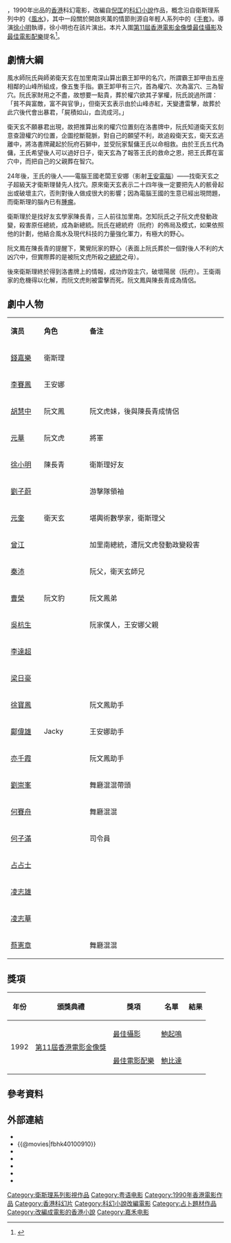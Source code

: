 {{Other uses|卫斯理 (消歧义)|other=与“卫斯理”相同或者相近的含义}}{{Infobox Film
|片名          = 衛斯理之霸王卸甲
|電影原名      = ''{{lang|en|Bury Me High}}''
|圖像          = 
|圖像說明      = 
|導演          = [[徐小明_(香港)|徐小明]]
|監製          = 徐小明
|製片          = 陳炎權
|編劇          = 徐小明、張華標、薛家華
|劇本          = 
|故事          = 徐小明、[[倪匡|倪匡]]
|原著          = 《[[風水_(小說)|風水]]》+《[[手套_(小說)|手套]]》<br />小說作者：[[倪匡|倪匡]]
|統籌          = 
|動作指導       = 徐小明、曹榮
|主演          = [[錢嘉樂|錢嘉樂]]<br>[[李賽鳳|李賽鳳]]<br>[[胡慧中|胡慧中]]<br>徐小明
|副標題        = 
|片尾曲        = 
|配樂          = [[鮑比達|鮑比達]]
|攝影          = [[鮑德熹|鮑德熹]]、Simon Lee、李德成<ref>{{cite web|url=https://mcms.lcsd.gov.hk/FAMS_ipac/cclib/search/showBib.jsp?oai=Y&f=e&id=65537127795205|title=衛斯理之霸王卸甲 Bury me high|publisher=[[香港康樂及文化事務署|香港康樂及文化事務署]]博物館館藏資料|date=|accessdate=2021-06-26|archive-url=https://web.archive.org/web/20210626083704/https://mcms.lcsd.gov.hk/FAMS_ipac/cclib/search/showBib.jsp?oai=Y&f=e&id=65537127795205|archive-date=2021-06-26|dead-url=no}}</ref>
|剪輯          = 張耀宗
|製片商        = 寶禾影業有限公司<br>嘉峰電影有限公司<br>徐小明製作公司
|發行商        = [[嘉禾電影|嘉禾(香港)有限公司]]
|上映日期      = {{BHKG}}：{{film date|1991|1|10}}<ref>{{cite web |url=https://www.imdb.com/title/tt0100910/releaseinfo?ref_=tt_dt_rdat |language=en |title= Wei Si Li zhi ba wang xie jia (1991) Release Info|publisher=[[IMDb|IMDb]]|date= |accessdate= 2021-06-23}}</ref>
|發行日期      = 
|片長          = 102 分鐘
|產地          = {{英屬香港電影}}
|語言          = 粵語
|官方網站      = 
|預算          = 
|票房          = [[HK$|HK$]] 10,565,655.00<ref>{{cite web |url=http://www.boxofficecn.com/hkboxoffice1991 |title=1991 香港票房 |publisher=中國電影票房榜|access-date=2021-06-23 |archive-date=2021-06-04 |archive-url=https://web.archive.org/web/20210604065847/http://www.boxofficecn.com/hkboxoffice1991 |dead-url=yes }}</ref>
|前集          = 
|續集          = 
|中國大陸片名  = 
|香港片名      = 
|澳門片名      = 
|台灣片名      = 霸王卸甲
|新馬片名      = 
|amg_id      = 
|imdb_id     = tt0100910
}}
{{engname|《衛斯理之霸王卸甲》|''Bury Me High''}}，1990年出品的[[香港|香港]]科幻電影，改編自[[倪匡|倪匡]]的[[科幻小說|科幻小說]]作品，概念沿自衛斯理系列中的《[[風水_(小說)|風水]]》，其中一段關於開啟夾萬的情節則源自年輕人系列中的《[[手套_(小說)|手套]]》。導演[[徐小明_(香港)|徐小明]]執導，徐小明也在該片演出。本片入圍[[第11屆香港電影金像獎|第11屆香港電影金像獎]][[香港電影金像獎最佳攝影|最佳攝影]]及[[香港電影金像獎最佳原創電影音樂|最佳電影配樂]]提名<ref>{{cite web|url=http://www.hkfaa.com/winnerlist11.html |title=第11屆香港電影金像獎提名及得獎名單 |work=香港電影金像獎|access-date=2021-06-25 |archive-url=https://web.archive.org/web/20201004050306/http://www.hkfaa.com/winnerlist11.html |archive-date=2020-10-04 |dead-url=no}}</ref>。

== 劇情大綱 ==
風水師阮氏與師弟衛天玄在加里南深山算出霸王卸甲的名穴，所謂霸王卸甲由五座相鄰的山峰所組成，像五隻手指。霸王卸甲有三穴，首為權穴、次為富穴、三為智穴。阮氏家財用之不盡，故想要一點貴，葬於權穴欲其子掌權，阮氏說過所謂：「貧不與富敵，富不與官爭」，但衛天玄表示由於山峰赤紅，天變遭雷擊，故葬於此穴後代會出暴君，「屍積如山，血流成河。」

衛天玄不願暴君出現，故把推算出來的權穴位置刻在洛書牌中，阮氏知道衛天玄刻意查證權穴的位置，企圖挖斷龍脈，對自己的願望不利，故追殺衛天玄，衛天玄逃離中，將洛書牌藏起於阮府石獅中，並受阮家幫傭王氏以命相救。由於王氏五代為傭，王氏希望後人可以過好日子，衛天玄為了報答王氏的救命之恩，把王氏葬在富穴中，而把自己的父親葬在智穴。

24年後，王氏的後人——電腦王國老闆王安娜（影射[[王安電腦|王安電腦]]）——找衛天玄之子超級天才衛斯理替先人找穴。原來衛天玄表示二十四年後一定要把先人的骸骨起出或破壞主穴，否則對後人做成很大的影響；因為電腦王國的生意已經出現問題，而衛斯理的腦內已有[[腫瘤|腫瘤]]。

衛斯理於是找好友玄學家陳長青，三人前往加里南。怎知阮氏之子阮文虎發動政變，殺害原任總統，成為新總統。阮氏在總統府（阮府）的佈局及模式，如果依照他的計劃，他結合風水及現代科技的力量強化軍力，有極大的野心。

阮文鳳在陳長青的提醒下，驚覺阮家的野心（表面上阮氏葬於一個對後人不利的大凶穴中，但實際葬的是被阮文虎所殺之[[總統|總統]]之母）。

後來衛斯理終於得到洛書牌上的情報，成功炸毀主穴，破壞陽居（阮府）。王衛兩家的危機得以化解，而阮文虎則被雷擊而死。阮文鳳與陳長青成為情侶。

== 劇中人物 ==
{|class="wikitable sortable" width="57%"
|- style="background:cornflowerblue; color:white" align=center
|style="width:1%"|'''演员'''||style="width:1%"|'''角色'''||style="width:6%"|'''备注'''
|-
| [[錢嘉樂|錢嘉樂]]   ||衛斯理||
|-
| [[李賽鳳|李賽鳳]]  ||王安娜||
|-
| [[胡慧中|胡慧中]]   ||阮文鳳||阮文虎妹，後與陳長青成情侶
|-
| [[元華|元華]]  ||阮文虎||將軍
|-
| [[徐小明|徐小明]]   ||陳長青||衛斯理好友
|-
| [[劉子蔚|劉子蔚]]   ||||游擊隊領袖
|-
| [[元奎|元奎]]   ||衛天玄||堪輿術數學家，衛斯理父
|-
| [[曾江|曾江]]   ||||加里南總統，遭阮文虎發動政變殺害
|-
| [[秦沛|秦沛]]   ||||阮父，衛天玄師兄
|-
| [[曹榮|曹榮]]   ||阮文豹||阮文鳳弟
|-
| [[吳杭生|吳杭生]]   ||||阮家僕人，王安娜父親
|-
| [[李達超|李達超]]   ||||
|-
| [[梁日豪|梁日豪]]   ||||
|-
| [[徐寶鳳|徐寶鳳]]   ||||阮文鳳助手
|-
| [[鄺偉雄|鄺偉雄]]   ||Jacky||王安娜助手
|-
| [[亦千霞|亦千霞]]   ||||阮文鳳助手
|-
| [[劉崇峯|劉崇峯]]   ||||舞廳混混帶頭
|-
| [[何賽舟|何賽舟]]   ||||舞廳混混
|-
| [[何子滿|何子滿]]   ||||司令員
|-
| [[占占士|占占士]]   ||||
|-
| [[凌志雄|凌志雄]]   ||||
|-
| [[凌志華|凌志華]]   ||||
|-
| [[蔡憲章|蔡憲章]]   ||||舞廳混混
|}

==獎項==
{|class="wikitable"
!年份!!頒獎典禮!!獎項!!名單!!結果
|-
|rowspan=2|1992
|rowspan=2|[[第11屆香港電影金像獎|第11屆香港電影金像獎]]
|[[香港電影金像獎最佳攝影|最佳攝影]]||[[鮑起鳴|鮑起鳴]]||{{nom}}
|-
|[[香港電影金像獎最佳原創電影音樂|最佳電影配樂]]||[[鮑比達|鮑比達]]||{{nom}}
|}

== 參考資料 ==
{{reflist}}

== 外部連結 ==
*{{hkmdb title|7462}}
*{{@movies|fbhk40100910}}
*{{Mtime|24632}}
*{{douban}}
*{{rotten-tomatoes|wei-si-li-zhi-ba-wang-xie-jia-bury-me-high}}
*{{Amg movie|255508}}
*{{imdb title|0100910}}

[[Category:衛斯理系列影視作品|Category:衛斯理系列影視作品]]
[[Category:粤语电影|Category:粤语电影]]
[[Category:1990年香港電影作品|Category:1990年香港電影作品]]
[[Category:香港科幻片|Category:香港科幻片]]
[[Category:科幻小說改編電影|Category:科幻小說改編電影]]
[[Category:占卜題材作品|Category:占卜題材作品]]
[[Category:改編成電影的香港小說|Category:改編成電影的香港小說]]
[[Category:嘉禾电影|Category:嘉禾电影]]